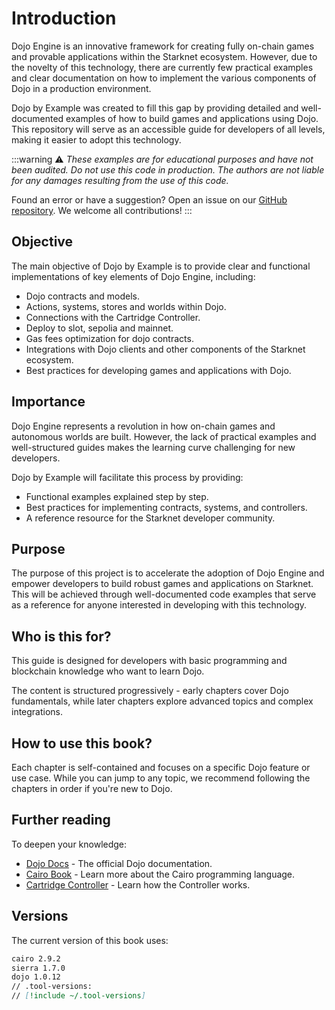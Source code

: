 
<div className="flex justify-center">
  <ThemeImage
    light="/svg/Vertical_Light.svg"
    dark="/svg/Vertical_Dark.svg"
    alt="Dojo By Example"
  />
</div>

# Introduction

Dojo Engine is an innovative framework for creating fully on-chain games and provable applications within the Starknet ecosystem. However, due to the novelty of this technology, there are currently few practical examples and clear documentation on how to implement the various components of Dojo in a production environment.

Dojo by Example was created to fill this gap by providing detailed and well-documented examples of how to build games and applications using Dojo. This repository will serve as an accessible guide for developers of all levels, making it easier to adopt this technology.

:::warning
⚠️ _These examples are for educational purposes and have not been audited. Do not use this code in production. The authors are not liable for any damages resulting from the use of this code._

Found an error or have a suggestion? Open an issue on our [GitHub repository](https://github.com/AkatsukiLabs/DojoByExample/issues). We welcome all contributions!
:::

## Objective

The main objective of Dojo by Example is to provide clear and functional implementations of key elements of Dojo Engine, including:

- Dojo contracts and models.
- Actions, systems, stores and worlds within Dojo.
- Connections with the Cartridge Controller.
- Deploy to slot, sepolia and mainnet.
- Gas fees optimization for dojo contracts.
- Integrations with Dojo clients and other components of the Starknet ecosystem.
- Best practices for developing games and applications with Dojo.

## Importance

Dojo Engine represents a revolution in how on-chain games and autonomous worlds are built. However, the lack of practical examples and well-structured guides makes the learning curve challenging for new developers.

Dojo by Example will facilitate this process by providing:

- Functional examples explained step by step.
- Best practices for implementing contracts, systems, and controllers.
- A reference resource for the Starknet developer community.

## Purpose
The purpose of this project is to accelerate the adoption of Dojo Engine and empower developers to build robust games and applications on Starknet. This will be achieved through well-documented code examples that serve as a reference for anyone interested in developing with this technology.

## Who is this for?

This guide is designed for developers with basic programming and blockchain knowledge who want to learn Dojo.

The content is structured progressively - early chapters cover Dojo fundamentals, while later chapters explore advanced topics and complex integrations.

## How to use this book?

Each chapter is self-contained and focuses on a specific Dojo feature or use case. While you can jump to any topic, we recommend following the chapters in order if you're new to Dojo.

## Further reading

To deepen your knowledge:
- [Dojo Docs](https://book.dojoengine.org/overview) - The official Dojo documentation.
- [Cairo Book](https://book.cairo-lang.org) - Learn more about the Cairo programming language.
- [Cartridge Controller](https://docs.cartridge.gg/controller/overview) - Learn how the Controller works.
## Versions

The current version of this book uses:

```md
cairo 2.9.2
sierra 1.7.0
dojo 1.0.12
// .tool-versions:
// [!include ~/.tool-versions]
```

<Sponsors />
